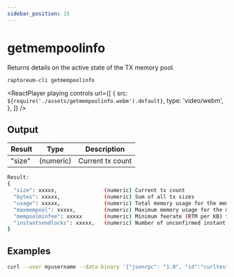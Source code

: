 ```yaml
---
sidebar_position: 15
---
```



# getmempoolinfo

Returns details on the active state of the TX memory pool.

`raptoreum-cli getmempoolinfo`

<ReactPlayer
  playing
  controls
  url={[
    {
      src: `${require('./assets/getmempoolinfo.webm').default}`,
      type: 'video/webm',
    },
  ]}
/>

## Output

| Result | Type      | Description      |
| ------ | --------- | ---------------- |
| "size" | (numeric) | Current tx count |

```bash
Result:
{
  "size": xxxxx,               (numeric) Current tx count
  "bytes": xxxxx,              (numeric) Sum of all tx sizes
  "usage": xxxxx,              (numeric) Total memory usage for the mempool
  "maxmempool": xxxxx,         (numeric) Maximum memory usage for the mempool
  "mempoolminfee": xxxxx       (numeric) Minimum feerate (RTM per KB) for tx to be accepted
  "instantsendlocks": xxxxx,   (numeric) Number of unconfirmed instant send locks
}
```

## Examples

```bash
curl --user myusername --data-binary '{"jsonrpc": "1.0", "id":"curltest", "method": "getmempoolinfo", "params": [] }' -H 'content-type: text/plain;' http://127.0.0.1:9998/
```
